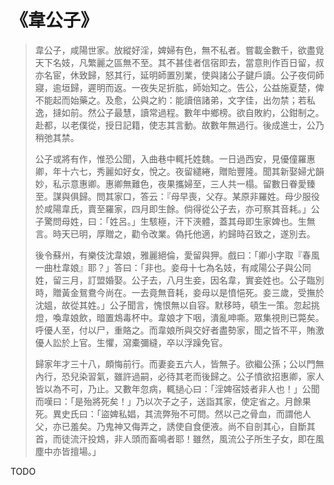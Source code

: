 # 《韋公子》

> 韋公子，咸陽世家。放縱好淫，婢婦有色，無不私者。嘗載金數千，欲盡覓天下名妓，凡繁麗之區無不至。其不甚佳者信宿即去，當意則作百日留，叔亦名宦，休致歸，怒其行，延明師置別業，使與諸公子鍵戶讀。公子夜伺師寢，逾垣歸，遲明而返。一夜失足折肱，師始知之。告公，公益施夏楚，俾不能起而始藥之。及愈，公與之約：能讀倍諸弟，文字佳，出勿禁；若私逸，撻如前。然公子最慧，讀常過程。數年中鄉榜。欲自敗約，公鉗制之。赴都，以老僕從，授日記籍，使志其言動。故數年無過行。後成進士，公乃稍弛其禁。
>
> 公子或將有作，惟恐公聞，入曲巷中輒托姓魏。一日過西安，見優僮羅惠卿，年十六七，秀麗如好女，悅之。夜留繾綣，贈貽豐隆。聞其新娶婦尤韻妙，私示意惠卿。惠卿無難色，夜果攜婦至，三人共一榻。留數日眷愛臻至。謀與俱歸。問其家口，答云：『母早喪，父存。某原非羅姓。母少服役於咸陽韋氏，賣至羅家，四月即生餘。倘得從公子去，亦可察其音耗。」公子驚問母姓，曰：「姓呂。」生駭極，汗下浹體，蓋其母即生家婢也。生無言。時天已明，厚贈之，勸令改業。偽托他適，約歸時召致之，遂別去。
>
> 後令蘇州，有樂伎沈韋娘，雅麗絕倫，愛留與狎。戲曰：「卿小字取『春風一曲杜韋娘』耶？」答曰：「非也。妾母十七為名妓，有咸陽公子與公同姓，留三月，訂盟婚娶。公子去，八月生妾，因名韋，實妾姓也。公子臨別時，贈黃金鴛鴦今尚在。一去竟無音耗，妾母以是憤悒死。妾三歲，受撫於沈媼，故從其姓。」公子聞言，愧恨無以自容。默移時，頓生一策。忽起挑燈，喚韋娘飲，暗置鴆毒杯中。韋娘才下咽，潰亂呻嘶。眾集視則已斃矣。呼優人至，付以尸，重賂之。而韋娘所與交好者盡勢家，聞之皆不平，賄激優人訟於上官。生懼，瀉橐彌縫，卒以浮躁免官。
>
> 歸家年才三十八，頗悔前行。而妻妾五六人，皆無子。欲繼公孫；公以門無內行，恐兒染習氣，雖許過嗣，必待其老而後歸之。公子憤欲招惠卿，家人皆以為不可，乃止。又數年忽病，輒撾心曰：「淫婢宿妓者非人也！」公聞而嘆曰：「是殆將死矣！」乃以次子之子，送詣其家，使定省之。月餘果死。異史氏曰：「盜婢私娼，其流弊殆不可問。然以己之骨血，而謂他人父，亦已羞矣。乃鬼神又侮弄之，誘使自食便液。尚不自剖其心，自斷其首，而徒流汗投鴆，非人頭而畜鳴者耶！雖然，風流公子所生子女，即在風塵中亦皆擅場。」

TODO
